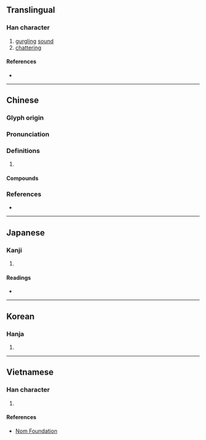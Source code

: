 {{character info/new}}
{{also|啯}}
==Translingual==

===Han character===
{{Han char|rn=30|rad=口|as=11|sn=14|four=66000|canj=RWIM|ids=⿰口國}}

# [[gurgling]] [[sound]]
# [[chatter]]ing

====References====
* {{Han ref|kx=0206.010|dkj=04197|dj=0428.210|hdz=10676.090|uh=5613|ud=22035|bh=E14F|bd=57679}}

----

==Chinese==
{{zh-forms|s=啯}}

===Glyph origin===
{{Han etym}}

===Pronunciation===
{{zh-pron
|m=guō
|c=gwok3
|mc=y
|oc=y
|cat=
}}

===Definitions===
{{zh-hanzi}}

# {{rfdef|zh}}

====Compounds====
{{zh-der|嘓啅|嘓嘓|嘓嘓噥噥|嘓噥|嘓都嘓都}}

===References===
* {{R:twedu|B00416}}

----

==Japanese==

===Kanji===
{{ja-kanji|grade=|rs=口11|shin=啯}}

# {{defn|lang=ja|sort=口11}}

====Readings====
* {{ja-readings|on=[[かく]] (kaku), [[きょく]] (kyoku)|kun=}}

----

==Korean==

===Hanja===
{{ko-hanja|hangeul=괵|rv=goek|mr=koek}}

# {{defn|lang=ko|sort=口11}}

----

==Vietnamese==

===Han character===
{{vi-hantu|[[khoắc]], [[khắc]], [[quác]], [[quạc]], [[quắc]]|rs=口11}}

# {{defn|lang=vi|sort=口11}}

====References====
* [http://nomfoundation.org/common/nom_details.php?codepoint=5613 Nom Foundation]